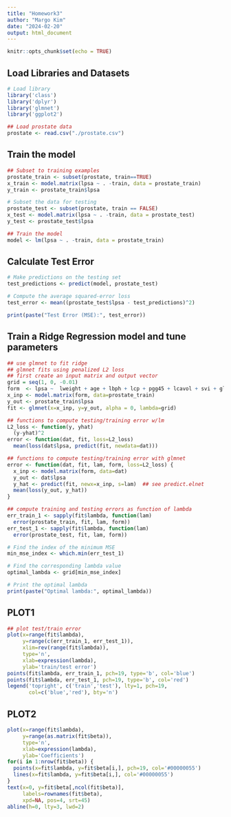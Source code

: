 ```yaml
---
title: "Homework3"
author: "Margo Kim"
date: "2024-02-20"
output: html_document
---
```


```r
knitr::opts_chunk$set(echo = TRUE)
```

## Load Libraries and Datasets

```r
# Load library
library('class')
library('dplyr')
library('glmnet')
library('ggplot2')
```

```r
## Load prostate data
prostate <- read.csv("./prostate.csv")
```

## Train the model

```r
## Subset to training examples
prostate_train <- subset(prostate, train==TRUE)
x_train <- model.matrix(lpsa ~ . -train, data = prostate_train)
y_train <- prostate_train$lpsa

# Subset the data for testing
prostate_test <- subset(prostate, train == FALSE)
x_test <- model.matrix(lpsa ~ . -train, data = prostate_test)
y_test <- prostate_test$lpsa
```

```r
## Train the model
model <- lm(lpsa ~ . -train, data = prostate_train)
```

## Calculate Test Error

```r
# Make predictions on the testing set
test_predictions <- predict(model, prostate_test)
```

```r
# Compute the average squared-error loss
test_error <- mean((prostate_test$lpsa - test_predictions)^2)

print(paste("Test Error (MSE):", test_error))
```

## Train a Ridge Regression model and tune parameters

```r
## use glmnet to fit ridge
## glmnet fits using penalized L2 loss
## first create an input matrix and output vector
grid = seq(1, 0, -0.01)
form  <- lpsa ~  lweight + age + lbph + lcp + pgg45 + lcavol + svi + gleason
x_inp <- model.matrix(form, data=prostate_train)
y_out <- prostate_train$lpsa
fit <- glmnet(x=x_inp, y=y_out, alpha = 0, lambda=grid)

## functions to compute testing/training error w/lm
L2_loss <- function(y, yhat)
  (y-yhat)^2
error <- function(dat, fit, loss=L2_loss)
  mean(loss(dat$lpsa, predict(fit, newdata=dat)))

## functions to compute testing/training error with glmnet
error <- function(dat, fit, lam, form, loss=L2_loss) {
  x_inp <- model.matrix(form, data=dat)
  y_out <- dat$lpsa
  y_hat <- predict(fit, newx=x_inp, s=lam)  ## see predict.elnet
  mean(loss(y_out, y_hat))
}
```

```r
## compute training and testing errors as function of lambda
err_train_1 <- sapply(fit$lambda, function(lam) 
  error(prostate_train, fit, lam, form))
err_test_1 <- sapply(fit$lambda, function(lam) 
  error(prostate_test, fit, lam, form))

# Find the index of the minimum MSE
min_mse_index <- which.min(err_test_1)

# Find the corresponding lambda value
optimal_lambda <- grid[min_mse_index]

# Print the optimal lambda
print(paste("Optimal lambda:", optimal_lambda))
```

## PLOT1

```r
## plot test/train error
plot(x=range(fit$lambda),
     y=range(c(err_train_1, err_test_1)),
     xlim=rev(range(fit$lambda)),
     type='n',
     xlab=expression(lambda),
     ylab='train/test error')
points(fit$lambda, err_train_1, pch=19, type='b', col='blue')
points(fit$lambda, err_test_1, pch=19, type='b', col='red')
legend('topright', c('train','test'), lty=1, pch=19,
       col=c('blue','red'), bty='n')
```

## PLOT2

```r
plot(x=range(fit$lambda),
     y=range(as.matrix(fit$beta)),
     type='n',
     xlab=expression(lambda),
     ylab='Coefficients')
for(i in 1:nrow(fit$beta)) {
  points(x=fit$lambda, y=fit$beta[i,], pch=19, col='#00000055')
  lines(x=fit$lambda, y=fit$beta[i,], col='#00000055')
}
text(x=0, y=fit$beta[,ncol(fit$beta)], 
     labels=rownames(fit$beta),
     xpd=NA, pos=4, srt=45)
abline(h=0, lty=3, lwd=2)
```
